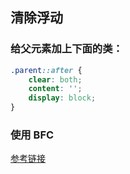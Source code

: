 ## 清除浮动

### 给父元素加上下面的类：
```css
.parent::after {
    clear: both;
    content: '';
    display: block;
}
```

### 使用 BFC

[参考链接](https://www.yuque.com/u2024994/hlr5sc/gph2ke)